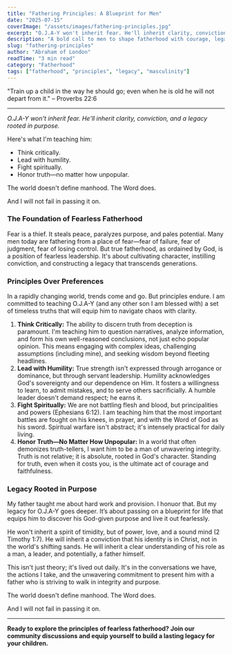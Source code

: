 ```yaml
---
title: "Fathering Principles: A Blueprint for Men"
date: "2025-07-15"
coverImage: "/assets/images/fathering-principles.jpg"
excerpt: "O.J.A-Y won't inherit fear. He'll inherit clarity, conviction, and a legacy rooted in purpose."
description: "A bold call to men to shape fatherhood with courage, legacy, and intentionality." # ✅ Add this
slug: "fathering-principles"
author: "Abraham of London"
readTime: "3 min read"
category: "Fatherhood"
tags: ["fatherhood", "principles", "legacy", "masculinity"]
---
```


"Train up a child in the way he should go; even when he is old he will not depart from it." – Proverbs 22:6

---

*O.J.A-Y won't inherit fear. He'll inherit clarity, conviction, and a legacy rooted in purpose.*

Here's what I'm teaching him:
- Think critically.
- Lead with humility.
- Fight spiritually.
- Honor truth—no matter how unpopular.

The world doesn't define manhood. The Word does.

And I will not fail in passing it on.

### The Foundation of Fearless Fatherhood

Fear is a thief. It steals peace, paralyzes purpose, and pales potential. Many men today are fathering from a place of fear—fear of failure, fear of judgment, fear of losing control. But true fatherhood, as ordained by God, is a position of fearless leadership. It's about cultivating character, instilling conviction, and constructing a legacy that transcends generations.

### Principles Over Preferences

In a rapidly changing world, trends come and go. But principles endure. I am committed to teaching O.J.A-Y (and any other son I am blessed with) a set of timeless truths that will equip him to navigate chaos with clarity.

1.  **Think Critically:** The ability to discern truth from deception is paramount. I'm teaching him to question narratives, analyze information, and form his own well-reasoned conclusions, not just echo popular opinion. This means engaging with complex ideas, challenging assumptions (including mine), and seeking wisdom beyond fleeting headlines.
2.  **Lead with Humility:** True strength isn't expressed through arrogance or dominance, but through servant leadership. Humility acknowledges God's sovereignty and our dependence on Him. It fosters a willingness to learn, to admit mistakes, and to serve others sacrificially. A humble leader doesn't demand respect; he earns it.
3.  **Fight Spiritually:** We are not battling flesh and blood, but principalities and powers (Ephesians 6:12). I am teaching him that the most important battles are fought on his knees, in prayer, and with the Word of God as his sword. Spiritual warfare isn't abstract; it's intensely practical for daily living.
4.  **Honor Truth—No Matter How Unpopular:** In a world that often demonizes truth-tellers, I want him to be a man of unwavering integrity. Truth is not relative; it is absolute, rooted in God's character. Standing for truth, even when it costs you, is the ultimate act of courage and faithfulness.

### Legacy Rooted in Purpose

My father taught me about hard work and provision. I honuor that. But my legacy for O.J.A-Y goes deeper. It’s about passing on a blueprint for life that equips him to discover his God-given purpose and live it out fearlessly.

He won't inherit a spirit of timidity, but of power, love, and a sound mind (2 Timothy 1:7). He will inherit a conviction that his identity is in Christ, not in the world's shifting sands. He will inherit a clear understanding of his role as a man, a leader, and potentially, a father himself.

This isn't just theory; it's lived out daily. It's in the conversations we have, the actions I take, and the unwavering commitment to present him with a father who is striving to walk in integrity and purpose.

The world doesn't define manhood. The Word does.

And I will not fail in passing it on.

---

**Ready to explore the principles of fearless fatherhood? Join our community discussions and equip yourself to build a lasting legacy for your children.**